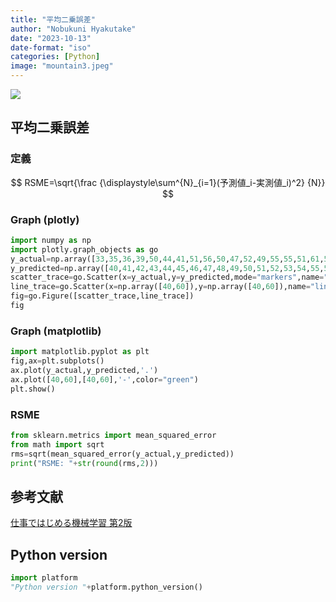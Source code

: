 ```yaml
---
title: "平均二乗誤差"
author: "Nobukuni Hyakutake"
date: "2023-10-13"
date-format: "iso"
categories: [Python]
image: "mountain3.jpeg"
---
```


![](mountain3.jpeg)

## 平均二乗誤差

### 定義

$$
RSME=\sqrt{\frac {\displaystyle\sum^{N}_{i=1}(予測値_i-実測値_i)^2} {N}}
$$

### Graph (plotly)

```python
import numpy as np
import plotly.graph_objects as go
y_actual=np.array([33,35,36,39,50,44,41,51,56,50,47,52,49,55,55,51,61,58,58,57,66])
y_predicted=np.array([40,41,42,43,44,45,46,47,48,49,50,51,52,53,54,55,56,57,58,59,60])
scatter_trace=go.Scatter(x=y_actual,y=y_predicted,mode="markers",name="scatter")
line_trace=go.Scatter(x=np.array([40,60]),y=np.array([40,60]),name="linear")
fig=go.Figure([scatter_trace,line_trace])
fig
```

### Graph (matplotlib)

```python
import matplotlib.pyplot as plt
fig,ax=plt.subplots()
ax.plot(y_actual,y_predicted,'.')
ax.plot([40,60],[40,60],'-',color="green")
plt.show()
```

### RSME

```python
from sklearn.metrics import mean_squared_error
from math import sqrt
rms=sqrt(mean_squared_error(y_actual,y_predicted))
print("RSME: "+str(round(rms,2)))
```


## 参考文献

[仕事ではじめる機械学習 第2版](https://www.oreilly.co.jp//books/9784873119472/)

## Python version

```python
import platform
"Python version "+platform.python_version()
```
